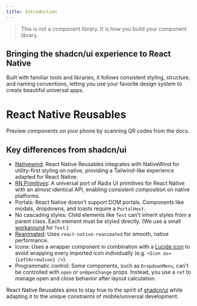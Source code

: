 ```yaml
---
title: Introduction
---
```



<blockquote cite="https://ui.shadcn.com/docs" className='text-fd-muted-foreground font-normal -mt-2'>
This is not a component library. It is how you build your component library.
</blockquote>

## Bringing the shadcn/ui experience to React Native

Built with familiar tools and libraries, it follows consistent styling, structure, and naming conventions, letting you use your favorite design system to create beautiful universal apps.


<div className="bg-card flex flex-col-reverse items-center justify-between gap-8 rounded-xl border p-12 shadow-sm lg:flex-row lg:p-14 not-prose my-12">
  <div className="flex max-w-[25.5rem] flex-col items-center justify-center gap-7 lg:items-start">
    <div>
      <h1 className="pb-1 text-center text-3xl font-medium lg:text-left lg:text-4xl">React Native Reusables</h1>
      <p className="text-muted-foreground text-center text-base lg:text-left">
       Preview components on your phone by scanning QR codes from the docs.
      </p>
    </div>
    <div className="flex gap-2 lg:gap-3">
      <AppStoreButton />
      <PlayStoreButton />
    </div>
  </div>
  <div className="flex items-center justify-center ">
    <div className="border-border/0 dark:border-border flex items-center justify-center rounded-3xl border bg-black p-4 shadow-md md:rounded-[2.5rem] md:p-6">
      <RnrIcon className="size-16 text-white md:size-32" pathClassName="stroke-1" />
    </div>
  </div>
</div>


## Key differences from shadcn/ui

- <a href='https://www.nativewind.dev' target='_blank' rel='noreferrer' className='font-medium underline underline-offset-4 decoration-fd-muted-foreground/0 hover:decoration-fd-muted-foreground'>Nativewind</a>: React Native Reusables integrates with NativeWind for utility-first styling on native, providing a Tailwind-like experience adapted for React Native.
- <a href='https://rnprimitives.com' target='_blank' rel='noreferrer' className='font-medium underline underline-offset-4 decoration-fd-muted-foreground/0 hover:decoration-fd-muted-foreground'>RN Primitives</a>: A universal port of Radix UI primitives for React Native with an almost identical API, enabling consistent composition on native platforms.
- <span className='font-medium'>Portals</span>: React Native doesn't support DOM portals. Components like modals, dropdowns, and toasts require a `PortalHost`.
- <span className='font-medium'>No cascading styles</span>: Child elements like `Text` can't inherit styles from a parent class. Each element must be styled directly. (We use a small [workaround](/docs/components/text#inheritance-system) for `Text`.) 
- <a href='https://docs.swmansion.com/react-native-reanimated' target='_blank' rel='noreferrer' className='font-medium underline underline-offset-4 decoration-fd-muted-foreground/0 hover:decoration-fd-muted-foreground'>Reanimated</a>: Uses `react-native-reanimated` for smooth, native performance.
- <span className='font-medium'>Icons</span>: Uses a wrapper component in combination with a <a href='https://lucide.dev/guide/packages/lucide-react-native' target='_blank' rel='noreferrer' className='underline underline-offset-4 decoration-fd-muted-foreground/0 hover:decoration-fd-muted-foreground'>Lucide icon</a> to avoid wrapping every imported icon individually (e.g. `<Icon as={LeftArrowIcon} />`).
- <span className='font-medium'>Programmatic control</span>: Some components, such as `DropdownMenu`, can't be controlled with `open` or `onOpenChange` props. Instead, you use a `ref` to manage open and close behavior after layout calculation.

<div className='h-2' />

React Native Reusables aims to stay true to the spirit of <a href='https://ui.shadcn.com' target='_blank' rel='noreferrer' className='underline underline-offset-4 decoration-fd-muted-foreground/0 hover:decoration-fd-muted-foreground'>shadcn/ui</a> while adapting it to the unique constraints of mobile/universal development.

